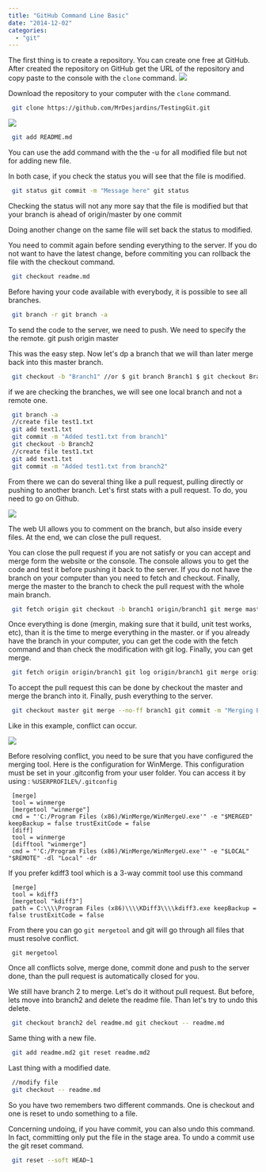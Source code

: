 ```yaml
---
title: "GitHub Command Line Basic"
date: "2014-12-02"
categories: 
  - "git"
---
```


The first thing is to create a repository. You can create one free at GitHub. After created the repository on GitHub get the URL of the repository and copy paste to the console with the `clone` command. ![](/images/blog/GitHubCloneHttpUrl-400x247.png)

Download the repository to your computer with the `clone` command. 

```sh
 git clone https://github.com/MrDesjardins/TestingGit.git 
```  

![](/images/blog/GitCloneExistingRepository-400x66.png)

```sh
 git add README.md 

```  
You can use the add command with the the -u for all modified file but not for adding new file.

In both case, if you check the status you will see that the file is modified. 

```sh
 git status git commit -m "Message here" git status 
```  

Checking the status will not any more say that the file is modified but that your branch is ahead of origin/master by one commit

Doing another change on the same file will set back the status to modified.

You need to commit again before sending everything to the server. If you do not want to have the latest change, before commiting you can rollback the file with the checkout command. 

```sh
 git checkout readme.md 
```  

Before having your code available with everybody, it is possible to see all branches. 

```sh 
 git branch -r git branch -a 
```  

To send the code to the server, we need to push. We need to specify the the remote. git push origin master

This was the easy step. Now let's dp a branch that we will than later merge back into this master branch. 

```sh
 git checkout -b "Branch1" //or $ git branch Branch1 $ git checkout Branch1 
```  

if we are checking the branches, we will see one local branch and not a remote one. 

```sh
 git branch -a 
 //create file test1.txt 
 git add text1.txt 
 git commit -m "Added test1.txt from branch1" 
 git checkout -b Branch2 
 //create file test1.txt 
 git add text1.txt 
 git commit -m "Added test1.txt from branch2" 
``` 

From there we can do several thing like a pull request, pulling directly or pushing to another branch. Let's first stats with a pull request. To do, you need to go on Github.

![](/images/blog/GitComment-336x400.png)

The web UI allows you to comment on the branch, but also inside every files. At the end, we can close the pull request.

You can close the pull request if you are not satisfy or you can accept and merge form the website or the console. The console allows you to get the code and test it before pushing it back to the server. If you do not have the branch on your computer than you need to fetch and checkout. Finally, merge the master to the branch to check the pull request with the whole main branch. 

```sh
 git fetch origin git checkout -b branch1 origin/branch1 git merge master 
```  

Once everything is done (mergin, making sure that it build, unit test works, etc), than it is the time to merge everything in the master. or if you already have the branch in your computer, you can get the code with the fetch command and than check the modification with git log. Finally, you can get merge. 

```sh
 git fetch origin origin/branch1 git log origin/branch1 git merge origin/branch1 
```  
To accept the pull request this can be done by checkout the master and merge the branch into it. Finally, push everything to the server. 

```sh
 git checkout master git merge --no-ff branch1 git commit -m "Merging Blah Blah" git push origin master 
```  

Like in this example, conflict can occur.

 ![](/images/blog/GitStatusConflict-400x149.png)

Before resolving conflict, you need to be sure that you have configured the merging tool. Here is the configuration for WinMerge. This configuration must be set in your .gitconfig from your user folder. You can access it by using : `%USERPROFILE%/.gitconfig` 

``` 
 [merge] 
 tool = winmerge 
 [mergetool "winmerge"] 
 cmd = "'C:/Program Files (x86)/WinMerge/WinMergeU.exe'" -e "$MERGED" keepBackup = false trustExitCode = false 
 [diff] 
 tool = winmerge 
 [difftool "winmerge"] 
 cmd = "'C:/Program Files (x86)/WinMerge/WinMergeU.exe'" -e "$LOCAL" "$REMOTE" -dl "Local" -dr 
``` 

If you prefer kdiff3 tool which is a 3-way commit tool use this command

```
 [merge] 
 tool = kdiff3 
 [mergetool "kdiff3"] 
 path = C:\\\\Program Files (x86)\\\\KDiff3\\\\kdiff3.exe keepBackup = false trustExitCode = false 
``` 

From there you can go `git mergetool` and git will go through all files that must resolve conflict. 
``` 
 git mergetool 
``` 

Once all conflicts solve, merge done, commit done and push to the server done, than the pull request is automatically closed for you.

We still have branch 2 to merge. Let's do it without pull request. But before, lets move into branch2 and delete the readme file. Than let's try to undo this delete. 

```sh
 git checkout branch2 del readme.md git checkout -- readme.md 
```  
Same thing with a new file.

```sh
 git add readme.md2 git reset readme.md2 
```  

Last thing with a modified date. 

```sh
 //modify file 
 git checkout -- readme.md 
``` 

So you have two remembers two different commands. One is checkout and one is reset to undo something to a file.

Concerning undoing, if you have commit, you can also undo this command. In fact, committing only put the file in the stage area. To undo a commit use the git reset command. 

```sh
 git reset --soft HEAD~1 
``` 
